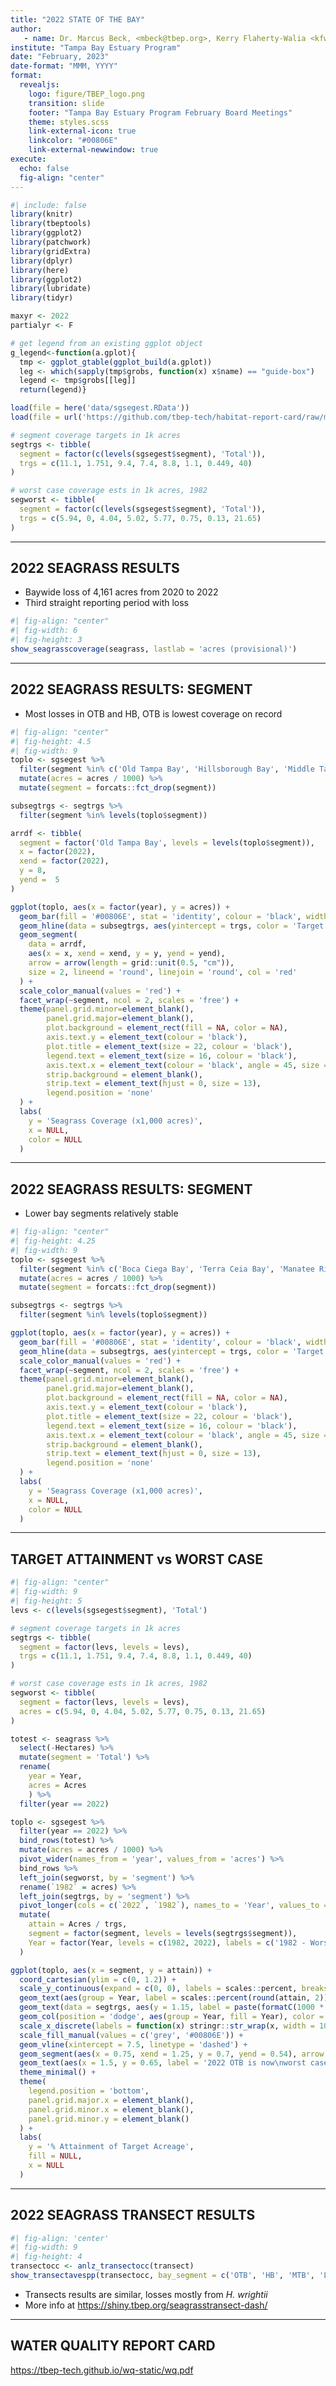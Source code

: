 ```yaml
---
title: "2022 STATE OF THE BAY"
author: 
   - name: Dr. Marcus Beck, <mbeck@tbep.org>, Kerry Flaherty-Walia <kfwalia@tbep.org>
institute: "Tampa Bay Estuary Program"
date: "February, 2023"
date-format: "MMM, YYYY"
format:
  revealjs:
    logo: figure/TBEP_logo.png
    transition: slide
    footer: "Tampa Bay Estuary Program February Board Meetings"
    theme: styles.scss
    link-external-icon: true
    linkcolor: "#00806E"
    link-external-newwindow: true
execute:
  echo: false
  fig-align: "center"
---
```


```r
#| include: false
library(knitr)
library(tbeptools)
library(ggplot2)
library(patchwork)
library(gridExtra)
library(dplyr)
library(here)
library(ggplot2)
library(lubridate)
library(tidyr)

maxyr <- 2022
partialyr <- F

# get legend from an existing ggplot object
g_legend<-function(a.gplot){
  tmp <- ggplot_gtable(ggplot_build(a.gplot))
  leg <- which(sapply(tmp$grobs, function(x) x$name) == "guide-box")
  legend <- tmp$grobs[[leg]]
  return(legend)}

load(file = here('data/sgsegest.RData'))
load(file = url('https://github.com/tbep-tech/habitat-report-card/raw/main/tabs/tab2022.RData'))

# segment coverage targets in 1k acres
segtrgs <- tibble(
  segment = factor(c(levels(sgsegest$segment), 'Total')), 
  trgs = c(11.1, 1.751, 9.4, 7.4, 8.8, 1.1, 0.449, 40)
)  

# worst case coverage ests in 1k acres, 1982
segworst <- tibble(
  segment = factor(c(levels(sgsegest$segment), 'Total')), 
  trgs = c(5.94, 0, 4.04, 5.02, 5.77, 0.75, 0.13, 21.65)
) 
```

------------------------------------------------------------------------

## 2022 SEAGRASS RESULTS

* Baywide loss of 4,161 acres from 2020 to 2022
* Third straight reporting period with loss

```r
#| fig-align: "center"
#| fig-width: 6
#| fig-height: 3
show_seagrasscoverage(seagrass, lastlab = 'acres (provisional)')
```

------------------------------------------------------------------------

## 2022 SEAGRASS RESULTS: SEGMENT

* Most losses in OTB and HB, OTB is lowest coverage on record

```r
#| fig-align: "center"
#| fig-height: 4.5
#| fig-width: 9
toplo <- sgsegest %>%
  filter(segment %in% c('Old Tampa Bay', 'Hillsborough Bay', 'Middle Tampa Bay', 'Lower Tampa Bay')) %>%
  mutate(acres = acres / 1000) %>%
  mutate(segment = forcats::fct_drop(segment))

subsegtrgs <- segtrgs %>%
  filter(segment %in% levels(toplo$segment))

arrdf <- tibble(
  segment = factor('Old Tampa Bay', levels = levels(toplo$segment)), 
  x = factor(2022), 
  xend = factor(2022), 
  y = 8, 
  yend =  5
)

ggplot(toplo, aes(x = factor(year), y = acres)) +
  geom_bar(fill = '#00806E', stat = 'identity', colour = 'black', width = 0.6) +
  geom_hline(data = subsegtrgs, aes(yintercept = trgs, color = 'Target')) +
  geom_segment(
    data = arrdf,
    aes(x = x, xend = xend, y = y, yend = yend),
    arrow = arrow(length = grid::unit(0.5, "cm")), 
    size = 2, lineend = 'round', linejoin = 'round', col = 'red'
  ) + 
  scale_color_manual(values = 'red') +
  facet_wrap(~segment, ncol = 2, scales = 'free') +
  theme(panel.grid.minor=element_blank(),
        panel.grid.major=element_blank(),
        plot.background = element_rect(fill = NA, color = NA),
        axis.text.y = element_text(colour = 'black'),
        plot.title = element_text(size = 22, colour = 'black'),
        legend.text = element_text(size = 16, colour = 'black'),
        axis.text.x = element_text(colour = 'black', angle = 45, size = 8, hjust = 1),
        strip.background = element_blank(),
        strip.text = element_text(hjust = 0, size = 13),
        legend.position = 'none'
  ) +
  labs(
    y = 'Seagrass Coverage (x1,000 acres)',
    x = NULL,
    color = NULL
  )
```

------------------------------------------------------------------------

## 2022 SEAGRASS RESULTS: SEGMENT

* Lower bay segments relatively stable

```r
#| fig-align: "center"
#| fig-height: 4.25
#| fig-width: 9
toplo <- sgsegest %>%
  filter(segment %in% c('Boca Ciega Bay', 'Terra Ceia Bay', 'Manatee River')) %>%
  mutate(acres = acres / 1000) %>%
  mutate(segment = forcats::fct_drop(segment))

subsegtrgs <- segtrgs %>%
  filter(segment %in% levels(toplo$segment))

ggplot(toplo, aes(x = factor(year), y = acres)) +
  geom_bar(fill = '#00806E', stat = 'identity', colour = 'black', width = 0.6) +
  geom_hline(data = subsegtrgs, aes(yintercept = trgs, color = 'Target')) +
  scale_color_manual(values = 'red') +
  facet_wrap(~segment, ncol = 2, scales = 'free') +
  theme(panel.grid.minor=element_blank(),
        panel.grid.major=element_blank(),
        plot.background = element_rect(fill = NA, color = NA),
        axis.text.y = element_text(colour = 'black'),
        plot.title = element_text(size = 22, colour = 'black'),
        legend.text = element_text(size = 16, colour = 'black'),
        axis.text.x = element_text(colour = 'black', angle = 45, size = 8, hjust = 1),
        strip.background = element_blank(),
        strip.text = element_text(hjust = 0, size = 13),
        legend.position = 'none'
  ) +
  labs(
    y = 'Seagrass Coverage (x1,000 acres)',
    x = NULL,
    color = NULL
  )
```

------------------------------------------------------------------------

## TARGET ATTAINMENT vs WORST CASE

```r
#| fig-align: "center"
#| fig-width: 9
#| fig-height: 5
levs <- c(levels(sgsegest$segment), 'Total')

# segment coverage targets in 1k acres
segtrgs <- tibble(
  segment = factor(levs, levels = levs),
  trgs = c(11.1, 1.751, 9.4, 7.4, 8.8, 1.1, 0.449, 40)
)

# worst case coverage ests in 1k acres, 1982
segworst <- tibble(
  segment = factor(levs, levels = levs),
  acres = c(5.94, 0, 4.04, 5.02, 5.77, 0.75, 0.13, 21.65)
)

totest <- seagrass %>%
  select(-Hectares) %>%
  mutate(segment = 'Total') %>%
  rename(
    year = Year,
    acres = Acres
    ) %>%
  filter(year == 2022)

toplo <- sgsegest %>%
  filter(year == 2022) %>%
  bind_rows(totest) %>%
  mutate(acres = acres / 1000) %>%
  pivot_wider(names_from = 'year', values_from = 'acres') %>%
  bind_rows %>%
  left_join(segworst, by = 'segment') %>%
  rename(`1982` = acres) %>%
  left_join(segtrgs, by = 'segment') %>%
  pivot_longer(cols = c(`2022`, `1982`), names_to = 'Year', values_to = 'Acres') %>%
  mutate(
    attain = Acres / trgs,
    segment = factor(segment, levels = levels(segtrgs$segment)),
    Year = factor(Year, levels = c(1982, 2022), labels = c('1982 - Worst Case', '2022'))
  )

ggplot(toplo, aes(x = segment, y = attain)) +
  coord_cartesian(ylim = c(0, 1.2)) +
  scale_y_continuous(expand = c(0, 0), labels = scales::percent, breaks = c(0, .25, 0.5, 0.75, 1)) +
  geom_text(aes(group = Year, label = scales::percent(round(attain, 2))), position = position_dodge(width = 0.9), vjust = -0.5, size = 3) +
  geom_text(data = segtrgs, aes(y = 1.15, label = paste(formatC(1000 * trgs, format = 'd', big.mark = ','), '\nacres'))) +
  geom_col(position = 'dodge', aes(group = Year, fill = Year), color = 'black') +
  scale_x_discrete(labels = function(x) stringr::str_wrap(x, width = 10)) +
  scale_fill_manual(values = c('grey', '#00806E')) +
  geom_vline(xintercept = 7.5, linetype = 'dashed') +
  geom_segment(aes(x = 0.75, xend = 1.25, y = 0.7, yend = 0.54), arrow = arrow(length = unit(0.5, "cm")), size = 2, lineend = 'round', linejoin = 'round', col = 'red') +
  geom_text(aes(x = 1.5, y = 0.65, label = '2022 OTB is now\nworst case'), size = 3, col = 'red') +
  theme_minimal() +
  theme(
    legend.position = 'bottom',
    panel.grid.major.x = element_blank(),
    panel.grid.minor.x = element_blank(),
    panel.grid.minor.y = element_blank()
  ) +
  labs(
    y = '% Attainment of Target Acreage',
    fill = NULL,
    x = NULL
  )
```

------------------------------------------------------------------------

## 2022 SEAGRASS TRANSECT RESULTS

```r
#| fig-align: 'center'
#| fig-width: 9
#| fig-height: 4
transectocc <- anlz_transectocc(transect)
show_transectavespp(transectocc, bay_segment = c('OTB', 'HB', 'MTB', 'LTB', 'BCB'), plotly = T, width = 1000, height = 450) 
```

* Transects results are similar, losses mostly from *H. wrightii*
* More info at <https://shiny.tbep.org/seagrasstransect-dash/>

------------------------------------------------------------------------

## WATER QUALITY REPORT CARD

<https://tbep-tech.github.io/wq-static/wq.pdf>

::: {.columns style="display: flex !important; height: 80%;"}

::: {.column width="50%" style="display: flex; justify-content: center; align-items: center;"}

![Management](figure/wq2022prov1.jpg){width="360"}

:::

::: {.column width="50%" style="display: flex; justify-content: center; align-items: center;"}

![Regulatory](figure/wq2022prov2.jpg){width="360"}

:::

:::

------------------------------------------------------------------------

## MANAGEMENT ACTIONS

-   Each bay segment assigned a management action

![](figure/wqactions.jpg)

------------------------------------------------------------------------

## MANAGEMENT RESULTS

![](figure/wq2022segfinal.PNG)

------------------------------------------------------------------------

## MANAGEMENT OUTCOMES

::: columns
::: {.column width="50%"}
-   Matrix shows attainment of chlorophyll and light attenuation threshold
-   All segments in 2022 as "Stay the Course"
-   More info at <https://shiny.tbep.org/wq-dash/>
:::

::: {.column width="50%"}
```r
#| fig-height: 6
#| fig-width: 3
#| fig-align: "center"
p <- show_matrix(epcdata, txtsz = NULL, yrrng = c(1975, 2022), partialyr = partialyr) + 
  theme(axis.text.y = element_text(size = 8))
show_matrixplotly(p, height = 600, width = 300)
```
:::
:::

------------------------------------------------------------------------

## REGULATORY OUTCOMES

::: columns
::: {.column width="50%"}
-   Matrix shows attainment of chlorophyll threshold (red/green only)
-   All segments in 2022 met the annual threshold
-   More info at <https://shiny.tbep.org/wq-dash/>
:::

::: {.column width="50%"}
```r
#| fig-height: 6
#| fig-width: 3
#| fig-align: "center"
p <- show_wqmatrix(epcdata, txtsz = NULL, yrrng = c(1975, 2022), partialyr = partialyr) + 
  theme(axis.text.y = element_text(size = 8))
show_matrixplotly(p, height = 600, width = 300)
```
:::
:::

------------------------------------------------------------------------

## CHLOROPHYLL TRENDS

```r
#| fig-height: 6
yrrng <- c(1975, maxyr)
txtcol <- 'black'
thrthm <- theme(
    plot.background = element_rect(fill = NA, color = NA),
    axis.text.y = element_text(colour = txtcol, size = 12),
    axis.title = element_blank(),
    plot.title = element_text(size = 15, colour = txtcol),
    legend.text = element_text(size = 12, colour = txtcol),
    axis.text.x = element_text(colour = txtcol, angle = 0, size = 12, hjust = 0.5)
  )
sclx <- scale_x_continuous(breaks = seq(1975, maxyr, by = 5))
p1 <- show_thrplot(epcdata, bay_segment = "OTB", thr = "chla", yrrng = yrrng, partialyr = partialyr) + sclx + thrthm
p1leg <- g_legend(p1)
p1 <- p1 + theme(legend.positio = 'none')
p2 <- show_thrplot(epcdata, bay_segment = "HB", thr = "chla", yrrng = yrrng, partialyr = partialyr) + sclx + thrthm + theme(legend.position = 'none')
p3 <- show_thrplot(epcdata, bay_segment = "MTB", thr = "chla", yrrng = yrrng, partialyr = partialyr) + sclx + thrthm + theme(legend.position = 'none')
p4 <- show_thrplot(epcdata, bay_segment = "LTB", thr = "chla", yrrng = yrrng, partialyr = partialyr) + sclx + thrthm + theme(legend.position = 'none')
# align
# Get the widths
pA <- ggplot_gtable(ggplot_build(p1))
pB <- ggplot_gtable(ggplot_build(p2))
pC <- ggplot_gtable(ggplot_build(p3))
pD <- ggplot_gtable(ggplot_build(p4))
maxWidth = grid::unit.pmax(pA$widths[2:3], pB$widths[2:3], pD$widths[2:3], pD$widths[2:3])
# Set the widths
pA$widths[2:3] <- maxWidth
pB$widths[2:3] <- maxWidth
pC$widths[2:3] <- maxWidth
pD$widths[2:3] <- maxWidth
grid.arrange(
  p1leg,
  arrangeGrob(pA, pB, ncol = 2),
  arrangeGrob(pC, pD, ncol = 2),
  ncol = 1, heights = c(0.1, 1, 1)
)
```


------------------------------------------------------------------------

## LIGHT ATTENUATION TRENDS

```r
#| fig-height: 6
yrrng <- c(1975, maxyr)
txtcol <- 'black'
thrthm <- theme(
    plot.background = element_rect(fill = NA, color = NA),
    axis.text.y = element_text(colour = txtcol, size = 12),
    axis.title = element_blank(),
    plot.title = element_text(size = 15, colour = txtcol),
    legend.text = element_text(size = 12, colour = txtcol),
    axis.text.x = element_text(colour = txtcol, angle = 0, size = 12, hjust = 0.5)
  )
sclx <- scale_x_continuous(breaks = seq(1975, maxyr, by = 5))
p1 <- show_thrplot(epcdata, bay_segment = "OTB", thr = "la", yrrng = yrrng, partialyr = partialyr) + sclx + thrthm
p1leg <- g_legend(p1)
p1 <- p1 + theme(legend.positio = 'none')
p2 <- show_thrplot(epcdata, bay_segment = "HB", thr = "la", yrrng = yrrng, partialyr = partialyr) + sclx + thrthm + theme(legend.position = 'none')
p3 <- show_thrplot(epcdata, bay_segment = "MTB", thr = "la", yrrng = yrrng, partialyr = partialyr) + sclx + thrthm + theme(legend.position = 'none')
p4 <- show_thrplot(epcdata, bay_segment = "LTB", thr = "la", yrrng = yrrng, partialyr = partialyr) + sclx + thrthm + theme(legend.position = 'none')
# align
# Get the widths
pA <- ggplot_gtable(ggplot_build(p1))
pB <- ggplot_gtable(ggplot_build(p2))
pC <- ggplot_gtable(ggplot_build(p3))
pD <- ggplot_gtable(ggplot_build(p4))
maxWidth = grid::unit.pmax(pA$widths[2:3], pB$widths[2:3], pD$widths[2:3], pD$widths[2:3])
# Set the widths
pA$widths[2:3] <- maxWidth
pB$widths[2:3] <- maxWidth
pC$widths[2:3] <- maxWidth
pD$widths[2:3] <- maxWidth
grid.arrange(
  p1leg,
  arrangeGrob(pA, pB, ncol = 2),
  arrangeGrob(pC, pD, ncol = 2),
  ncol = 1, heights = c(0.1, 1, 1)
)
```

------------------------------------------------------------------------

## CHLOROPHYLL BY SEASON

-   *K. brevis* observed in lower Tampa Bay late 2022

```r
#| fig-align: "center"
yrrng <- c(1975, maxyr)
txtcol <- 'black'
thrthm <- theme(
    plot.background = element_rect(fill = NA, color = NA),
    axis.text.y = element_text(colour = txtcol, size = 12),
    axis.title = element_blank(),
    plot.title = element_text(size = 15, colour = txtcol),
    legend.text = element_text(size = 12, colour = txtcol),
    axis.text.x = element_text(size = 10, colour = txtcol, angle = 0, hjust = 0.5)
  )

p1 <- show_boxplot(epcdata, bay_segment = "OTB", yrrng = yrrng, yrsel = maxyr, partialyr = partialyr) + thrthm
p1leg <- g_legend(p1)
p1 <- p1 + theme(legend.position = 'none')
p2 <- show_boxplot(epcdata, bay_segment = "HB", yrrng = yrrng, yrsel = maxyr, partialyr = partialyr) + thrthm + theme(legend.position = 'none')
p3 <- show_boxplot(epcdata, bay_segment = "MTB", yrrng = yrrng, yrsel = maxyr, partialyr = partialyr) + thrthm + theme(legend.position = 'none')
p4 <- show_boxplot(epcdata, bay_segment = "LTB",  yrrng = yrrng, yrsel = maxyr, partialyr = partialyr) + thrthm + theme(legend.position = 'none') +
  geom_segment(
    aes(x = 11, xend = 11, y = 16, yend =  11),
    arrow = arrow(length = grid::unit(0.5, "cm")), 
    size = 2, lineend = 'round', linejoin = 'round', col = 'red'
  )

# align
# Get the widths
pA <- ggplot_gtable(ggplot_build(p1))
pB <- ggplot_gtable(ggplot_build(p2))
pC <- ggplot_gtable(ggplot_build(p3))
pD <- ggplot_gtable(ggplot_build(p4))
maxWidth = grid::unit.pmax(pA$widths[2:3], pB$widths[2:3], pD$widths[2:3], pD$widths[2:3])

# Set the widths
pA$widths[2:3] <- maxWidth
pB$widths[2:3] <- maxWidth
pC$widths[2:3] <- maxWidth
pD$widths[2:3] <- maxWidth

grid.arrange(
  p1leg,
  arrangeGrob(pA, pB, ncol = 2),
  arrangeGrob(pC, pD, ncol = 2),
  ncol = 1, heights = c(0.1, 1, 1)
)
```

------------------------------------------------------------------------

## WATER QUALITY DRIVERS

-   The water quality outcomes are based on chlorophyll and light attenuation
-   Past exceedances have been linked eutrophic conditions, sometimes caused by harmful algal blooms
-   *Pyrodinium bahamense* in Old Tampa Bay, red tide from Gulf

![](figure/TBEP_N_Paradigm.png){fig-align="center" width=60%}

------------------------------------------------------------------------

## PYRODINIUM IN 2022?

```r

bridges <- tibble(
  brdg = c('Gandy', 'HF', 'CC'), 
  Latitude = c(27.880486, 27.922358652608654, 27.965458)
)

# https://f50006a.eos-intl.net/F50006A/OPAC/Details/Record.aspx?BibCode=5635517
datall <- read.csv('https://f50006a.eos-intl.net/ELIBSQL12_F50006A_Documents/OTBMP_Pyrodinium_Chl_2011-2020_v101922.csv') %>% 
  select(
    yr = Year, 
    date = Sample_Date, 
    Latitude, 
    Longitude, 
    pyro = P..bahamense.Abundance..cells.L.
  ) %>% 
  mutate(date = mdy(date))

# 2021 only
dat2021 <- read.csv(here('data/Pyrodinium_Chl_2021_OTBMP_mbeck.csv')) %>% 
  select(
    date = Sample_Date, 
    Latitude, 
    Longitude, 
    pyro = Pbahamense..cells.L.
  ) %>% 
  mutate(
    date = case_when(
      grepl('[a-z]', date) ~ dmy(date), 
      T ~ mdy(date)
    )
  )
  
# 2022 only
dat2022 <- read.csv(here('data/Pyrodinium_Chla_OTBMP_2022.csv')) %>% 
  select(
    date = Date, 
    Latitude, 
    Longitude, 
    pyro = Pyrodinium..Cells.L.
  ) %>% 
  mutate(date = mdy(date))

brks <- c(-Inf, 1e4, 1e5, 1e6, Inf)
labs <- c('No bloom', 'Low', 'Medium', 'High')

dat <- bind_rows(datall, dat2021, dat2022) %>% 
  mutate(
    yr = year(date), 
    doy = yday(date), 
    pyro = ifelse(pyro == 0, NA, pyro), 
    pyrocat = cut(pyro, breaks = brks, labels = labs), 
    pyro = pmin(3e6, pyro)
  )

ggplot(subset(dat, !is.na(pyro)), aes(x = doy, y = Latitude)) + 
  geom_hline(data = bridges, aes(yintercept = Latitude), linetype = 'dotted') +
  geom_point(aes(fill = pyrocat, size = pyro), shape = 21, color = 'darkgrey') + 
  geom_point(data = subset(dat, is.na(pyro)), aes(shape = "No cells"),
             size = 1, color = "lightgrey") +
  scale_x_continuous(limits = c(0, 365)) + 
  scale_fill_viridis_d(guide = "legend", option = 'C', direction = -1, na.value = 'lightgrey') +
  scale_size_continuous(range = c(1, 5), breaks = c(1e6, 2e6, 3e6), labels = c('1e6', '2e6', '> 3e6')) +
  facet_wrap(~yr, ncol = 4) + 
  theme_bw() + 
  theme(
    strip.background = element_blank(), 
    panel.grid = element_blank(),
    legend.spacing.y = unit(-0.2, "cm")
  ) + 
  guides(fill = guide_legend(override.aes = list(size = 3), order = 2), 
         size = guide_legend(order = 3),
         shape = guide_legend(order = 1)) +
  labs(
    x = 'Day of Year', 
    shape = NULL,
    fill = 'Bloom intensity\n', 
    size = 'Cells/L\n', 
    subtitle = expression(paste(italic('P. bahamense'), ' cell counts by location and date in Old Tampa Bay')),
    caption = 'Data from FWC routine monitoring stations, dotted lines are bridge locations'
  )

```

------------------------------------------------------------------------

## PYRODINIUM ANNUAL TRENDS

```r
wqatt <- anlz_avedat(epcdata) %>% 
  anlz_attain()%>% 
  filter(bay_segment == 'OTB') %>% 
  mutate(outcome = factor(outcome, levels = c('red', 'yellow', 'green')))
dat <- bind_rows(datall, dat2021, dat2022) %>% 
  mutate(
    yr = year(date), 
    doy = yday(date)
  ) %>% 
  left_join(wqatt, by = 'yr')

yrmd <- dat %>%
  mutate(pyro = ifelse(pyro == 0, NA, pyro)) %>% 
  summarise(medv = median(pyro, na.rm = T), .by = c('yr', 'outcome'))
gndave <- yrmd %>% 
  summarise(gndave = mean(medv)) %>% 
  pull(gndave)

ggplot(subset(dat, !is.na(pyro)), aes(x = factor(yr), y = pyro, fill = outcome, color = outcome))  + 
  # geom_boxplot(alpha = 0.7) +
  geom_point(position = position_jitter(width = 0.2), alpha = 0.25) + 
  stat_summary(fun = median, geom = 'point', size = 6) + 

  geom_segment(data = yrmd,
    aes(x = factor(yr), xend = factor(yr),
        y = gndave, yend = medv),
    size = 1
  ) +
  geom_hline(aes(yintercept = gndave), color = "black", size = 0.6) +
  scale_y_log10(breaks = c(1e4, 1e5, 1e6), labels = c('Low (1e4)', 'Medium (1e5)', 'High (1e6)')) + 
  theme_minimal() + 
  theme(
    panel.grid.major.x = element_blank(), 
    panel.grid.minor.x = element_blank(), 
    panel.grid.minor.y = element_blank(),
    legend.position = 'none', 
    axis.text.x = element_text(size = 12)
  ) +
  scale_fill_manual(values = c('red' = '#CC3231', 'yellow' = '#E9C318', 'green' = '#2DC938')) +
  scale_color_manual(values = c('red' = '#CC3231', 'yellow' = '#E9C318', 'green' = '#2DC938')) +
  labs(
    x = NULL, 
    y = expression(paste(italic('P. bahamense'), ' (cells/L)')), 
    title = 'Median OTB cell counts by year colored by water quality outcomes',
    caption = 'Data from FWC routine monitoring stations',
    fill = NULL
  )
```

------------------------------------------------------------------------

## TAKE HOME

-   Hopeful that preliminary 2022 water quality is a beginning to longer-term improvements
-   Water quality in OTB has been highly variable, one good year does not mean a long-term improvement, key HAB events may have been missed
-   Seagrasses may continue to decline - What other stressors are at play?
-   Stick to our nitrogen load reduction efforts, but investigate other management actions to kickstart seagrass recovery

------------------------------------------------------------------------

## NEKTON RESULTS

::: columns
::: {.column width="50%"}
-   Nekton index reports on the health of fish and inverts
-   Responds to water quality and habitat degradation
-   2021 results show all but LTB as intermediate
-   More info at <https://shiny.tbep.org/nekton-dash/>
:::

::: {.column width="50%"}
```r
#| fig-height: 6
#| fig-width: 3
#| fig-align: "center"
tbniscr <- anlz_tbniscr(fimdata)
p <- show_tbnimatrix(tbniscr, txtsz = NULL) + 
  theme(axis.text.y = element_text(size = 8))
show_matrixplotly(p, height = 600, width = 300)
```
:::
:::

------------------------------------------------------------------------

## NEKTON RESULTS

-   2021 drop in scores likely from red tide effects

```r
tbniscr <- anlz_tbniscr(fimdata)
show_tbniscr(tbniscr, plotly = T, height = 500, width = 1000)
```

------------------------------------------------------------------------

## BENTHIC RESULTS

::: columns
::: {.column width="50%"}
-   Benthic index reports on the health of aquatic organisms in or near the bay bottom
-   Responds to pollutants that can accumulate in the sediment
-   2021 results similar to previous years
-   More info at <https://tbep-tech.github.io/tbeptools/articles/tbbi>
:::

::: {.column width="50%"}
```r
#| fig-width: 3
#| fig-height: 6
#| fig-align: "center"
tbbiscr <- anlz_tbbiscr(benthicdata)
p <- show_tbbimatrix(tbbiscr, txtsz = NULL, bay_segment = c('OTB', 'HB', 'MTB', 'LTB')) + 
  theme(axis.text.y = element_text(size = 8))
show_matrixplotly(p, height = 600, width = 300)
```
:::
:::

------------------------------------------------------------------------

## 2022 HABITAT RESTORATION

![](https://github.com/tbep-tech/habitat-report-card/raw/main/docs/figs/bar2022.png)

------------------------------------------------------------------------

## NUMBER OF PROJECTS: 2020-2022

![](https://github.com/tbep-tech/habitat-report-card/raw/main/docs/figs/totalpie.png)


------------------------------------------------------------------------

## HABITAT REPORT CARD

* Newly developed habitat report card, uses land use/cover data

![](figure/hmpureporcriteria.PNG)

------------------------------------------------------------------------

## HABITAT REPORT CARD

```r
p <- show_hmpreport(acres, subtacres, hmptrgs, typ = 'targets') + 
  labs(title = NULL) +
  theme(
    axis.text.y = element_text(size = 8)
  )

collev <- p$data$metric

ax2 <- list(
      tickfont = list(size=12),
      overlaying = "x",
      nticks = length(collev),
      side = "top",
      tickangle = 335,
      ticktext = collev,
      ticklabelposition = 'outside right'
      )

show_matrixplotly(p, hmp = T, width = 800, height = 550) %>% 
      plotly::layout(xaxis2 = ax2)
```

------------------------------------------------------------------------

## HABITAT RESTORATION PRIORITIES

<br>

::: {.columns style="display: flex !important; height: 20%;"}
::: {.column width="33%" style="display: flex; justify-content: center; align-items: center;"}
{{< fa arrows-up-to-line size=3x >}} 
:::

::: {.column width="33%" style="display: flex; justify-content: center; align-items: center;"}
{{< fa shield-halved size=3x >}} 
:::

::: {.column width="33%" style="display: flex; justify-content: center; align-items: center;"}
{{< fa thumbs-up size=3x >}} 
:::
:::

::: {.columns style="display: flex !important; height: 30%;"}
::: {.column width="33%" style="display: flex; justify-content: center; align-items: top;"}
Focus on seagrass, oysters, salt marsh, freshwater wetlands
:::

::: {.column width="33%" style="display: flex; justify-content: center; align-items: top;"}
Uplands - protect existing habitat!
:::

::: {.column width="33%" style="display: flex; justify-content: center; align-items: top;"}
Mangroves expected to expand
:::
:::

* Additional info at <https://tbep-tech.github.io/tbeptools/articles/habitatmasterplan>

------------------------------------------------------------------------

## EXTRA SLIDES

------------------------------------------------------------------------

## 2022 SEAGRASS RESULTS

```r
seagrass %>%
  select(-Hectares) %>%
  mutate(
    difv = c(NA, diff(Acres)),
    perc = paste0(round(100 * difv / lag(Acres), 0), '%'),
    Acres = as.integer(round(Acres, 0))
  ) %>%
  select(Year, Acres, `Change` = difv, `% change` = perc) %>%
  filter(Year > 2009) %>%
  knitr::kable() %>%
  kableExtra::kable_styling(font_size = 30)
```

------------------------------------------------------------------------

## SEAGRASS RATE OF RECOVERY

![](figure/sgrecovrate.PNG)

------------------------------------------------------------------------

## PYRO vs WATER QUALITY SAMPLING

```r
dat <- bind_rows(datall, dat2021, dat2022) %>% 
  mutate(
    yr = year(date), 
    doy = yday(date), 
    pyro = ifelse(pyro == 0, NA, pyro), 
    pyrocat = cut(pyro, breaks = brks, labels = labs), 
    pyro = pmin(1e6, pyro)
  ) %>% 
  filter(yr == 2022)

epcdts <- epcdata %>% 
  filter(yr == 2022 & bay_segment == 'OTB') %>% 
  mutate(
    doy = yday(SampleTime), 
    date = format(as.Date(SampleTime), '%b %d')
  ) %>% 
  select(date, doy, Latitude, Longitude)

ggplot(subset(dat, !is.na(pyro)), aes(x = doy, y = Latitude)) + 
  geom_hline(data = bridges, aes(yintercept = Latitude), linetype = 'dotted') +
  geom_point(aes(fill = pyrocat, size = pyro), shape = 21, color = 'darkgrey') + 
  geom_point(data = subset(dat, is.na(pyro)), aes(shape = "No cells"),
             size = 1, color = "lightgrey", fill = 'lightgrey') +
  scale_x_continuous(limits = c(150, 275)) + 
  geom_point(data = epcdts, aes(x = doy, y = Latitude, shape = 'EPC chl samples')) +
  scale_fill_viridis_d(guide = "legend", option = 'C', direction = -1, na.value = 'lightgrey') +
  scale_size_continuous(range = c(1, 5), breaks = c(1e5, 5e5, 1e6), labels = c('100k', '500k', '> 1e6')) +
  scale_shape_manual(values = c(17, 21)) + 
  theme_bw() + 
  theme(
    strip.background = element_blank(), 
    panel.grid = element_blank(),
    legend.spacing.y = unit(-0.2, "cm")
  ) + 
  geom_text(data = epcdts, aes(x = doy, y = min(dat$Latitude), label = date), angle = 90, hjust = 0.2) +
  guides(fill = guide_legend(override.aes = list(size = 3), order = 2), 
         size = guide_legend(order = 3),
         shape = guide_legend(order = 1,
                              override.aes = list(
                                color = c('black', 'lightgrey'),
                                fill = c('black', 'lightgrey')
                                )
                              )
         ) + 
  labs(
    x = 'Day of Year', 
    shape = NULL,
    fill = 'Bloom intensity\n', 
    size = 'Cells/L\n', 
    subtitle = expression(paste('2022 ', italic('P. bahamense'), ' cell counts by location and date in Old Tampa Bay')), 
    caption = 'Data from FWC routine monitoring stations, dotted lines are bridge locations'
  )
```